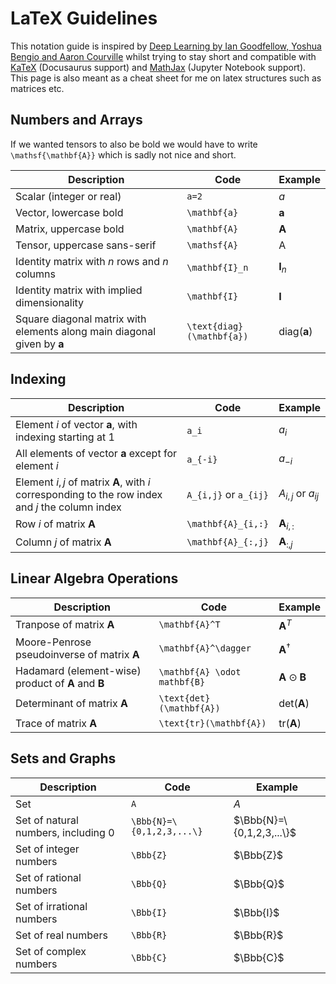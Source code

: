 # LaTeX Guidelines

This notation guide is inspired by [Deep Learning by Ian Goodfellow, Yoshua Bengio and Aaron Courville](https://www.deeplearningbook.org/) whilst trying to stay short and compatible with [KaTeX](https://katex.org/docs/supported.html#style-color-size-and-font) (Docusaurus support) and [MathJax](https://docs.mathjax.org/en/latest/input/tex/macros/index.html) (Jupyter Notebook support). This page is also meant as a cheat sheet for me on latex structures such as matrices etc.

## Numbers and Arrays

If we wanted tensors to also be bold we would have to write `\mathsf{\mathbf{A}}` which is sadly not nice and short.

| Description                                                                        | Code                          | Example                       |
| ---------------------------------------------------------------------------------- | ----------------------------- | ----------------------------- |
| Scalar (integer or real)                                                           | `a=2`                         | $a$                           |
| Vector, lowercase bold                                                      | `\mathbf{a}`              | $\mathbf{a}$              |
| Matrix, uppercase bold                                                      | `\mathbf{A}`              | $\mathbf{A}$              |
| Tensor, uppercase sans-serif                                                       | `\mathsf{A}`                  | $\mathsf{A}$                  |
| Identity matrix with $n$ rows and $n$ columns                                      | `\mathbf{I}_n`            | $\mathbf{I}_n$            |
| Identity matrix with implied dimensionality                                        | `\mathbf{I}`              | $\mathbf{I}$              |
| Square diagonal matrix with elements along main diagonal given by $\mathbf{a}$ | `\text{diag}(\mathbf{a})` | $\text{diag}(\mathbf{a})$ |

## Indexing
| Description                                                                                                | Code                   | Example                  |
| ---------------------------------------------------------------------------------------------------------- | ---------------------- | ------------------------ |
| Element $i$ of vector $\mathbf{a}$, with indexing starting at 1                                        | `a_i`                  | $a_i$                    |
| All elements of vector $\mathbf{a}$ except for element $i$                                             | `a_{-i}`               | $a_{-i}$                 |
| Element $i,j$ of matrix $\mathbf{A}$, with $i$ corresponding to the row index and $j$ the column index | `A_{i,j}` or `a_{ij}`  | $A_{i,j}$ or $a_{ij}$    |
| Row $i$ of matrix $\mathbf{A}$                                                                         | `\mathbf{A}_{i,:}` | $\mathbf{A}_{i , :}$ |
| Column $j$ of matrix $\mathbf{A}$                                                                      | `\mathbf{A}_{:,j}` | $\mathbf{A}_{: , j}$ |

## Linear Algebra Operations

| Description                                                              | Code                                 | Example                               |
| ------------------------------------------------------------------------ | ------------------------------------ | ------------------------------------- |
| Tranpose of matrix $\mathbf{A}$                                      | `\mathbf{A}^T`                   | $\mathbf{A}^T$                    |
| Moore-Penrose pseudoinverse of matrix $\mathbf{A}$                   | `\mathbf{A}^\dagger`             | $\mathbf{A}^\dagger$              |
| Hadamard (element-wise) product of $\mathbf{A}$ and $\mathbf{B}$ | `\mathbf{A} \odot mathbf{B}` | $\mathbf{A} \odot \mathbf{B}$ |
| Determinant of matrix $\mathbf{A}$                                   | `\text{det}(\mathbf{A})`         | $\text{det}(\mathbf{A})$          |
| Trace of matrix $\mathbf{A}$                                         | `\text{tr}(\mathbf{A})`          | $\text{tr}(\mathbf{A})$           |


## Sets and Graphs

| Description                           | Code                      | Example                   |
| ------------------------------------- | ------------------------- | ------------------------- |
| Set                                   | `A`                       | $A$                       |
| Set of natural numbers, including $0$ | `\Bbb{N}=\{0,1,2,3,...\}` | $\Bbb{N}=\{0,1,2,3,...\}$ |
| Set of integer numbers                | `\Bbb{Z}`                 | $\Bbb{Z}$                 |
| Set of rational numbers               | `\Bbb{Q}`                 | $\Bbb{Q}$                 |
| Set of irrational numbers             | `\Bbb{I}`                 | $\Bbb{I}$                 |
| Set of real numbers                   | `\Bbb{R}`                 | $\Bbb{R}$                 |
| Set of complex numbers                | `\Bbb{C}`                 | $\Bbb{C}$                 |

